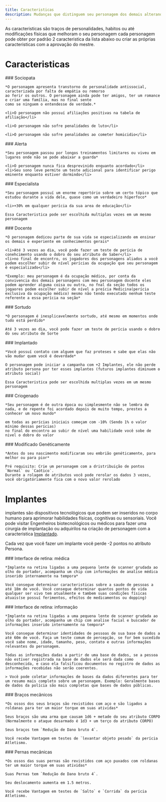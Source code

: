 ```yaml
---
title: Caracteristicas
description: Mudanças que distinguem seu personagem dos demais alterando regras e obtendo vantagens
---
```


As caracteristicas são traços de personalidades, habitos ou até modificações físicas que melhoram o seu personagem
cada personagem pode obter por padrão 2 caracteristica da lista abaixo ou criar as próprias caracteristicas com a 
aprovação do mestre.

# Caracteristicas

<div className='box-border'>
    ### Sociopata

    *O personagem apresenta transtorno de personalidade antissocial, caracterizada por falta de empátia ou remorso 
    ao ferir os outros. O personagem ainda pode ter amigos, ter um romance e criar uma família, mas no final sente 
    como se ninguem o entendesse de verdade.*

    <li>O personagem não possuí afiliações positivas na tabela de afiliação</li>

    <li>O personagem não sofre penalidades de luto</li>

    <li>O personagem não sofre penalidades ao cometer homicidio</li>
    
</div>

<div className='box-border'>
    ### Alerta

    *Seu personagem passou por longos treinamentos limitares ou viveu em lugares onde não se pode abaixar a guarda*

    <li>O personagem nunca fica desprevinido enquanto acordado</li>
    <li>Seu sono leve permite um teste adicional para identificar perigo eminente enquanto estiver dormindo</li>

    
</div>

<div className='box-border'>
    ### Especialista

    *Seu personagem possuí um enorme repertório sobre um certo tópico que estudou durante a vida dele, quase como um verdadeiro hiperfoco*

    <li>+30% em qualquer perícia da sua area de educação</li>

    Essa Caracteristica pode ser escolhida multiplas vezes em um mesmo personagem
    
</div>

<div className='box-border'>
    ### Docente

    *O personagem dedicou parte de sua vida se especializando em ensinar os demais e experiente em conhecimentos gerais*

    <li>Até 3 vezes ao dia, você pode fazer um teste de perícia de conehcimento usando o dobro do seu atributo de Saber</li>
    <li>no final de encontro, os jogadores dos personagens aliados a você podem escolher subir de nível perícias da ocupação que seu personagem é especializado</li>

    *Exemplo: meu personagem é da ocupação médico, por conta da convivencia dos demais personagens com meu personagem docente eles podem aprender alguma coisa ou outra, no fnal da seção todos os jogaores podem escolher subir de nível a preícia Medicina(perícia exclusiva da ocupação médico) mesmo não tendo executado nenhum teste referente a essa perícia na seção*
    
</div>

<div className='box-border'>
    ### Sortudo

    *O personagem é inesplicavelmente sortudo, até mesmo em momentos onde tudo está perdido*

    Até 3 vezes ao dia, você pode fazer um teste de perícia usando o dobro do seu atributo de Sorte
    
</div>

<div className='box-border'>
    ### Implantado

    *Você possuí contato com alguem que faz proteses e sabe que elas não vão mudar quem você é deverdade*

    O personagem pode iniciar a campanha com +2 Implantes, ele não perde atributo persona por ter esses implantes (futuros implantes diminuem o atributo social)
    
    Essa Caracteristica pode ser escolhida multiplas vezes em um mesmo personagem
</div>

<div className='box-border'>
    ### Criogenado

    *Seu personagem é de outra época ou simplesmente não se lembra de nada, e de repente foi acordado depois de muito tempo, prestes a conhecer um novo mundo*

    em todas as perícias iniciais começam com -10% (Sendo 1% o valor mínimo dessas perícias)
    no final do encontro ao subir de nível uma habilidade você sobe de nivel o dobro do valor
    
</div>

<div className='box-border'>
    ### Modificado Genéticamente

    *Antes do seu nascimento modificaram seu embrião genéticamente, para melhor ou para pior*

    Pré requisito: Crie um personagem com a dristribuição de pontos `Normal` ou `Caótico`.
    Durante a rolagem de atributos você pode rerolar os dados 3 vezes, você obrigatóriamente fica com o novo valor rerolado

</div>

# Implantes

implantes são dispositivos tecnológicos que podem ser inseridos no corpo humano para aprimorar habilidades físicas, cognitivas
 ou sensoriais. Você pode visitar Engenheiros biotecnológicos ou médicos para fazer uma cirurgia de implantação ou adquirilos 
 na criação de personagem com a caracteristica [Implantado](#implantado).

 Cada vez que você fazer um implante você perde -2 pontos no atributo Persona.

 <div className='box-border'>
    ### Interface de retina: médica

    *Implante na retina ligadas a uma pequena lente de scanner grudada ao olho do portador, acompanha um chip com informações de analise médica inserido internamente na tempora*

    Você consegue determinar caracteristicas sobre a saude de pessoas a  até 18m de você. Você consegue determinar quantos pontos de vida qualquer ser vivo tem atualmente e tambem suas condições físicas atuais(se possuí ferimentos, efeitos de medicamentos ou dopping)

</div>

<div className='box-border'>
    ### Interface de retina: informação

    *Implante na retina ligadas a uma pequena lente de scanner grudada ao olho do portador, acompanha um chip com analise facial e buscador de informações inserido internamente na tempora*

    Você consegue determinar identidades de pessoas de sua base de dados a até 60m de você. Faça um teste comum de percepção, se for bem sucedido você sabe nome, idade, tamanho, peso, contato e outras informações relevantes do personagem.
    
    Todas as informações dadas a partir de uma base de dados, se a pessoa não estiver registrada na base de dados ele será dada como desconhecida, e caso ela falsificou documentos no registro de dados as informações recebidas não serão coerentes.

    > Você pode coletar informações de bases da dados diferentes para ter um resumo mais completo sobre um personagem. Exemplo: Geralmente bases de dados da polícia são mais completas que bases de dados públicas.

</div>
<div className='box-border'>
    ### Braços mecânicos

    *Os ossos dos seus braços são revistidos com aço e são ligados a roldanas para ter um maior torque em suas atividas*

    Seus braços são uma arma que causam 1d6 + metade do seu atributo CORPO (Normalmente o ataque desarmado é 1d3 + um terço do atributo CORPO)

    Seus braços tem `Redução de Dano bruto 4`.

    Você recebe Vantagem em testes de `levantar objeto pesado` da perícia Atletismo.

</div>
<div className='box-border'>
    ### Pernas mecânicas

    *Os ossos das suas pernas são revistidos com aço puxados com roldanas ter um maior torque em suas atividas*

    Suas Pernas tem `Redução de Dano bruto 4`.

    Seu deslocamento aumenta em 1.5 metros.

    Você recebe Vantagem em testes de `Salto` e `Corrida` da perícia Atletismo.

</div>